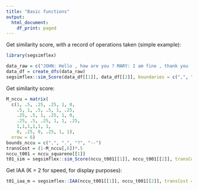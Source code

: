 ```yaml
---
title: "Basic functions"
output:
  html_document:
    df_print: paged
---
```


Get similarity score, with a record of operations taken (simple example):

```r
library(segsimflex)

data_raw = c("JOHN: Hello , how are you ? MARY: I am fine , thank you .", "JOHN: Hello how are you ? MARY: I am fine thank you .")
data_df = create_dfs(data_raw)
segsimflex::sim_Score(data_df[[1]], data_df[[2]], boundaries = c(",", "?", "."), record = T)
```


Get similarity score:
```r
M_nccu = matrix(
  c(1, .5, .25, .25, 1, 0,
    .5, 1, .5, .5, 1, .25,
    .25, .5, 1, .25, 1, 0,
    .25, .5, .25, 1, 1, .25,
    1,1,1,1,1, 1,
    0, .25, 0, .25, 1, 1),
  nrow = 6)
bounds_nccu = c(",", ".", "?", "--")
transCost = (1-M_nccu[,6])*.5
nccu_t001 = nccu_squareno[[1]]
t01_sim = segsimflex::sim_Score(nccu_t001[[1]], nccu_t001[[2]], transCost = transCost, m = M_nccu, boundaries = bounds_nccu)
```

Get IAA (K = 2 for speed, for display purposes):
```r
t01_iaa_m = segsimflex::IAA(nccu_t001[[1]], nccu_t001[[2]], transCost = transCost, m = M_nccu, boundaries = bounds_nccu, K = 2)
```
